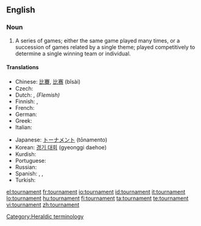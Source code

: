 ==English==
{{wikipedia}}

===Noun===
{{en-noun}}

# A series of games; either the same game played many times, or a succession of games related by a single theme; played competitively to determine a single winning team or individual.

====Translations====
{{trans-top|series of games}}
* Chinese: [[比賽]], [[比赛]] (bǐsài)
* Czech: {{t|cs|turnaj|m}}
* Dutch: {{t|nl|toernooi|n}}, ''(Flemish)'' {{t|nl|tornooi|n}}
* Finnish: {{t|fi|turnaus}}, {{t|fi|turnajaiset}}
* French: {{t|fr|tournoi|m}}
* German: {{t|de|Turnier|n}}
* Greek: {{t|el|πρωτάθλημα|n|sc=Grek|tr=protáthlima}}
* Italian: {{t|it|torneo|m}}
{{trans-mid}}
* Japanese: [[トーナメント]] (tōnamento)
* Korean: [[경기 대회]] (gyeonggi daehoe)
* Kurdish: {{term|ده‌وری|sc=ku-Arab}}
* Portuguese: {{t|pt|torneio|m}}
* Russian: {{t|ru|турнир|tr=turnír|m|sc=Cyrl}}
* Spanish: {{t|es|torneo|m}}, {{t|es|justa|f}}, 
* Turkish: {{t|tr|turnuva}}
{{trans-bottom}}

[[Category:Heraldic terminology]]

[[el:tournament]]
[[fr:tournament]]
[[io:tournament]]
[[id:tournament]]
[[it:tournament]]
[[lo:tournament]]
[[hu:tournament]]
[[fi:tournament]]
[[ta:tournament]]
[[te:tournament]]
[[vi:tournament]]
[[zh:tournament]]